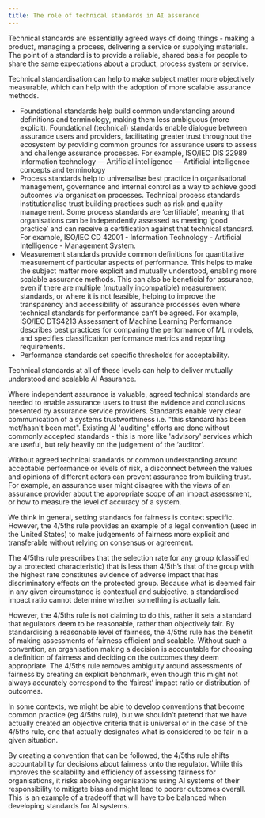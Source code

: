 ```yaml
---
title: The role of technical standards in AI assurance
---
```



<CookieBanner />

<OutboundLink href="https://www.bsigroup.com/en-GB/standards/Information-about-standards/what-is-a-standard/#:~:text=In%20essence%2C%20a%20standard%20is,and%20used%20by%20their%20customers.">Technical standards</OutboundLink> are essentially agreed ways of doing things - making a product, managing a process, delivering a service or supplying materials. The point of a standard is to provide a reliable, shared basis for people to share the same expectations about a product, process system or service.

Technical standardisation can help to make subject matter more objectively measurable, which can help with the adoption of more scalable assurance methods.

- Foundational standards help build common understanding around definitions and terminology, making them less ambiguous (more explicit). Foundational (technical) standards enable dialogue between assurance users and providers, facilitating greater trust throughout the ecosystem by providing common grounds for assurance users to assess and challenge assurance processes. For example, <OutboundLink href="https://www.iso.org/standard/74296.html">ISO/IEC DIS 22989</OutboundLink> Information technology — Artificial intelligence — Artificial intelligence concepts and terminology
- Process standards help to universalise best practice in organisational management, governance and internal control as a way to achieve good outcomes via organisation processes. Technical process standards institutionalise trust building practices such as risk and quality management. Some process standards are ‘certifiable’, meaning that organisations can be independently assessed as meeting ‘good practice’ and can receive a certification against that technical standard. For example, <OutboundLink href="https://www.iso.org/standard/81230.html">ISO/IEC CD 42001</OutboundLink> - Information Technology - Artificial Intelligence - Management System.
- Measurement standards provide common definitions for quantitative measurement of particular aspects of performance. This helps to make the subject matter more explicit and mutually understood, enabling more scalable assurance methods. This can also be beneficial for assurance, even if there are multiple (mutually incompatible) measurement standards, or where it is not feasible, helping to improve the transparency and accessibility of assurance processes even where technical standards for performance can’t be agreed. For example, <OutboundLink href="https://www.iso.org/standard/79799.html">ISO/IEC DTS4213</OutboundLink> Assessment of Machine Learning Performance describes best practices for comparing the performance of ML models, and specifies classification performance metrics and reporting requirements.
- Performance standards set specific thresholds for acceptability.

Technical standards at all of these levels can help to deliver mutually understood and scalable AI Assurance.

Where independent assurance is valuable, agreed technical standards are needed to enable assurance users to trust the evidence and conclusions presented by assurance service providers. Standards enable very clear communication of a systems trustworthiness i.e. "this standard has been met/hasn't been met". Existing AI 'auditing' efforts are done without commonly accepted standards - this is more like 'advisory' services which are useful, but rely heavily on the judgement of the ‘auditor’.

Without agreed technical standards or common understanding around acceptable performance or levels of risk, a disconnect between the values and opinions of different actors can prevent assurance from building trust. For example, an assurance user might disagree with the views of an assurance provider about the appropriate scope of an impact assessment, or how to measure the level of accuracy of a system.

<Collapse label="Case study: Setting conventions for reasonable expectations of fairness">

We think in general, setting standards for fairness is context specific. However, the <OutboundLink href="https://www.uniformguidelines.com/uniform-guidelines.html#12">4/5ths rule</OutboundLink> provides an example of a legal convention (used in the United States) to make judgements of fairness more explicit and transferable without relying on consensus or agreement.

The 4/5ths rule prescribes that the selection rate for any group (classified by a protected characteristic) that is less than 4/5th’s that of the group with the highest rate constitutes evidence of adverse impact that has discriminatory effects on the protected group. Because what is deemed fair in any given circumstance is contextual and subjective, a standardised impact ratio cannot determine whether something is actually fair.

However, the 4/5ths rule is not claiming to do this, rather it sets a standard that regulators deem to be reasonable, rather than objectively fair. By standardising a reasonable level of fairness, the 4/5ths rule has the benefit of making assessments of fairness efficient and scalable. Without such a convention, an organisation making a decision is accountable for choosing a definition of fairness and deciding on the outcomes they deem appropriate. The 4/5ths rule removes ambiguity around assessments of fairness by creating an explicit benchmark, even though this might not always accurately correspond to the ‘fairest’ impact ratio or distribution of outcomes.

In some contexts, we might be able to develop conventions that become common practice (eg 4/5ths rule), but we shouldn’t pretend that we have actually created an objective criteria that is universal or in the case of the 4/5ths rule, one that actually designates what is considered to be fair in a given situation.

By creating a convention that can be followed, the 4/5ths rule shifts accountability for decisions about fairness onto the regulator. While this improves the scalability and efficiency of assessing fairness for organisations, it risks absolving organisations using AI systems of their responsibility to mitigate bias and might lead to poorer outcomes overall. This is an example of a tradeoff that will have to be balanced when developing standards for AI systems.

</Collapse>

<License />
